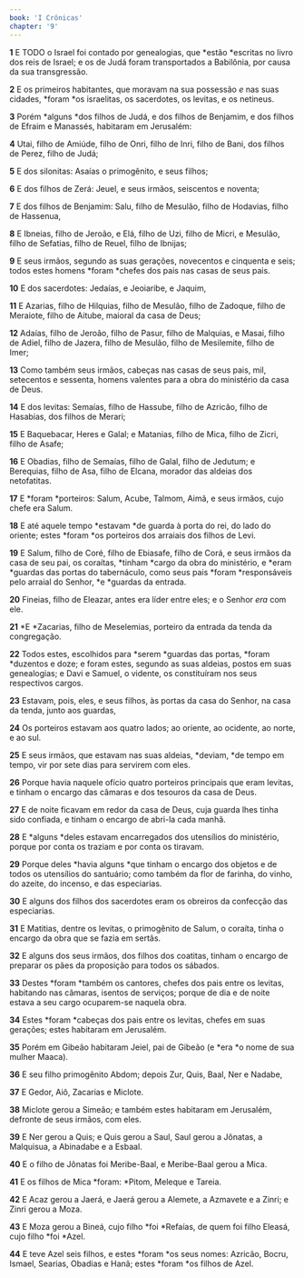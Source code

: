 ```yaml
---
book: 'I Crônicas'
chapter: '9'
---
```


**1** E TODO o Israel foi contado por genealogias, que *estão *escritas no livro dos reis de Israel; e os de Judá foram transportados a Babilônia, por causa da sua transgressão.

**2** E os primeiros habitantes, que moravam na sua possessão _e_ nas suas cidades, *foram *os israelitas, os sacerdotes, os levitas, e os netineus.

**3** Porém *alguns *dos filhos de Judá, e dos filhos de Benjamim, e dos filhos de Efraim e Manassés, habitaram em Jerusalém:

**4** Utai, filho de Amiúde, filho de Onri, filho de Inri, filho de Bani, dos filhos de Perez, filho de Judá;

**5** E dos silonitas: Asaías o primogênito, e seus filhos;

**6** E dos filhos de Zerá: Jeuel, e seus irmãos, seiscentos e noventa;

**7** E dos filhos de Benjamim: Salu, filho de Mesulão, filho de Hodavias, filho de Hassenua,

**8** E Ibneias, filho de Jeroão, e Elá, filho de Uzi, filho de Micri, e Mesulão, filho de Sefatias, filho de Reuel, filho de Ibnijas;

**9** E seus irmãos, segundo as suas gerações, novecentos e cinquenta e seis; todos estes homens *foram *chefes dos pais nas casas de seus pais.

**10** E dos sacerdotes: Jedaías, e Jeoiaribe, e Jaquim,

**11** E Azarias, filho de Hilquias, filho de Mesulão, filho de Zadoque, filho de Meraiote, filho de Aitube, maioral da casa de Deus;

**12** Adaías, filho de Jeroão, filho de Pasur, filho de Malquias, e Masai, filho de Adiel, filho de Jazera, filho de Mesulão, filho de Mesilemite, filho de Imer;

**13** Como também seus irmãos, cabeças nas casas de seus pais, mil, setecentos e sessenta, homens valentes para a obra do ministério da casa de Deus.

**14** E dos levitas: Semaías, filho de Hassube, filho de Azricão, filho de Hasabias, dos filhos de Merari;

**15** E Baquebacar, Heres e Galal; e Matanias, filho de Mica, filho de Zicri, filho de Asafe;

**16** E Obadias, filho de Semaías, filho de Galal, filho de Jedutum; e Berequias, filho de Asa, filho de Elcana, morador das aldeias dos netofatitas.

**17** E *foram *porteiros: Salum, Acube, Talmom, Aimã, e seus irmãos, cujo chefe era Salum.

**18** E até aquele tempo *estavam *de guarda à porta do rei, do lado do oriente; estes *foram *os porteiros dos arraiais dos filhos de Levi.

**19** E Salum, filho de Coré, filho de Ebiasafe, filho de Corá, e seus irmãos da casa de seu pai, os coraítas, *tinham *cargo da obra do ministério, e *eram *guardas das portas do tabernáculo, como seus pais *foram *responsáveis pelo arraial do Senhor, *e *guardas da entrada.

**20** Fineias, filho de Eleazar, antes era líder entre eles; e o Senhor _era_ com ele.

**21** *E *Zacarias, filho de Meselemias, porteiro da entrada da tenda da congregação.

**22** Todos estes, escolhidos para *serem *guardas das portas, *foram *duzentos e doze; e foram estes, segundo as suas aldeias, postos em suas genealogias; e Davi e Samuel, o vidente, os constituíram nos seus respectivos cargos.

**23** Estavam, pois, eles, e seus filhos, às portas da casa do Senhor, na casa da tenda, junto aos guardas,

**24** Os porteiros estavam aos quatro lados; ao oriente, ao ocidente, ao norte, e ao sul.

**25** E seus irmãos, que estavam nas suas aldeias, *deviam, *de tempo em tempo, vir por sete dias para servirem com eles.

**26** Porque havia naquele ofício quatro porteiros principais que eram levitas, e tinham o encargo das câmaras e dos tesouros da casa de Deus.

**27** E de noite ficavam em redor da casa de Deus, cuja guarda lhes tinha sido confiada, e tinham o encargo de abri-la cada manhã.

**28** E *alguns *deles estavam encarregados dos utensílios do ministério, porque por conta os traziam e por conta os tiravam.

**29** Porque deles *havia alguns *que tinham o encargo dos objetos e de todos os utensílios do santuário; como também da flor de farinha, do vinho, do azeite, do incenso, e das especiarias.

**30** E alguns dos filhos dos sacerdotes eram os obreiros da confecção das especiarias.

**31** E Matitias, dentre os levitas, o primogênito de Salum, o coraíta, tinha o encargo da obra que se fazia em sertãs.

**32** E alguns dos seus irmãos, dos filhos dos coatitas, tinham o encargo de preparar os pães da proposição para todos os sábados.

**33** Destes *foram *também os cantores, chefes dos pais entre os levitas, habitando nas câmaras, isentos de serviços; porque de dia e de noite estava a seu cargo ocuparem-se naquela obra.

**34** Estes *foram *cabeças dos pais entre os levitas, chefes em suas gerações; estes habitaram em Jerusalém.

**35** Porém em Gibeão habitaram Jeiel, pai de Gibeão (e *era *o nome de sua mulher Maaca).

**36** E seu filho primogênito Abdom; depois Zur, Quis, Baal, Ner e Nadabe,

**37** E Gedor, Aiô, Zacarias e Miclote.

**38** Miclote gerou a Simeão; e também estes habitaram em Jerusalém, defronte de seus irmãos, com eles.

**39** E Ner gerou a Quis; e Quis gerou a Saul, Saul gerou a Jônatas, a Malquisua, a Abinadabe e a Esbaal.

**40** E o filho de Jônatas foi Meribe-Baal, e Meribe-Baal gerou a Mica.

**41** E os filhos de Mica *foram: *Pitom, Meleque e Tareia.

**42** E Acaz gerou a Jaerá, e Jaerá gerou a Alemete, a Azmavete e a Zinri; e Zinri gerou a Moza.

**43** E Moza gerou a Bineá, cujo filho *foi *Refaías, de quem foi filho Eleasá, cujo filho *foi *Azel.

**44** E teve Azel seis filhos, e estes *foram *os seus nomes: Azricão, Bocru, Ismael, Searias, Obadias e Hanã; estes *foram *os filhos de Azel.
